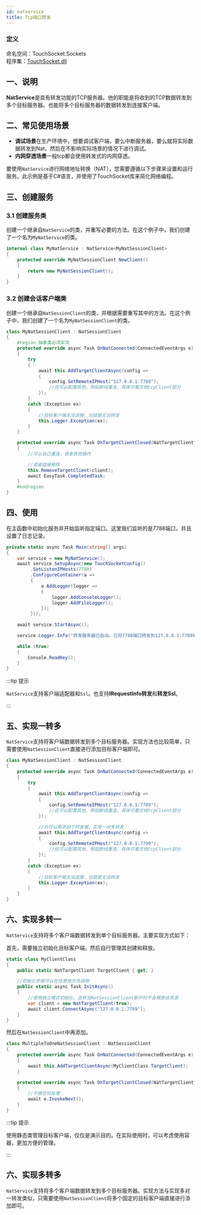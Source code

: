 ```yaml
---
id: natservice
title: Tcp端口转发
---
```


### 定义

命名空间：TouchSocket.Sockets <br/>
程序集：[TouchSocket.dll](https://www.nuget.org/packages/TouchSocket)

## 一、说明

**NatService**是具有转发功能的TCP服务器。他的职能是将收到的TCP数据转发到多个目标服务器。也能将多个目标服务器的数据转发到连接客户端。

## 二、常见使用场景

- **调试场景**在生产环境中，想要调试客户端，要么中断服务器，要么就将实际数据转发到Nat，然后在不影响实际场景的情况下进行调试。
- **内网穿透场景**一般tcp都会使用转发式的内网穿透。

要使用`NatService`进行网络地址转换（NAT），您需要遵循以下步骤来设置和运行服务。此示例是基于C#语言，并使用了TouchSocket库来简化网络编程。


## 三、创建服务

### 3.1 创建服务类

创建一个继承自`NatService`的类，并重写必要的方法。在这个例子中，我们创建了一个名为`MyNatService`的类。

```csharp showLineNumbers
internal class MyNatService : NatService<MyNatSessionClient>
{
    protected override MyNatSessionClient NewClient()
    {
        return new MyNatSessionClient();
    }
}
```

### 3.2 创建会话客户端类

创建一个继承自`NatSessionClient`的类，并根据需要重写其中的方法。在这个例子中，我们创建了一个名为`MyNatSessionClient`的类。

```csharp showLineNumbers
class MyNatSessionClient : NatSessionClient
{
    #region 抽象类必须实现
    protected override async Task OnNatConnected(ConnectedEventArgs e)
    {
        try
        {
            await this.AddTargetClientAsync(config =>
            {
                config.SetRemoteIPHost("127.0.0.1:7789");
                //还可以配置其他，例如断线重连，具体可看文档tcpClient部分
            });
        }
        catch (Exception ex)
        {
            //目标客户端无法连接，也就是无法转发
            this.Logger.Exception(ex);
        }
    }

    protected override async Task OnTargetClientClosed(NatTargetClient client, ClosedEventArgs e)
    {
        //可以自己重连，或者其他操作

        //或者直接移除
        this.RemoveTargetClient(client);
        await EasyTask.CompletedTask;
    }
    #endregion
}
```

## 四、使用

在主函数中初始化服务并开始监听指定端口。这里我们监听的是7788端口，并且设置了日志记录。

```csharp showLineNumbers
private static async Task Main(string[] args)
{
    var service = new MyNatService();
    await service.SetupAsync(new TouchSocketConfig()
         .SetListenIPHosts(7788)
         .ConfigureContainer(a =>
         {
             a.AddLogger(logger =>
             {
                 logger.AddConsoleLogger();
                 logger.AddFileLogger();
             });
         }));

    await service.StartAsync();

    service.Logger.Info("转发服务器已启动。已将7788端口转发到127.0.0.1:7789地址");

    while (true)
    {
        Console.ReadKey();
    }
}
```

:::tip 提示

`NatService`支持客户端适配器和`Ssl`。也支持**IRequestInfo转发**和**转发Ssl**。

:::  

## 五、实现一转多

`NatService`支持将客户端数据转发到多个目标服务器。实现方法也比较简单，只需要使用`NatSessionClient`直接进行添加目标客户端即可。

```csharp {7-18} showLineNumbers
class MyNatSessionClient : NatSessionClient
{
    protected override async Task OnNatConnected(ConnectedEventArgs e)
    {
        try
        {
            await this.AddTargetClientAsync(config =>
            {
                config.SetRemoteIPHost("127.0.0.1:7789");
                //还可以配置其他，例如断线重连，具体可看文档tcpClient部分
            });

            //也可以再添加个转发端，实现一对多转发
            await this.AddTargetClientAsync(config =>
            {
                config.SetRemoteIPHost("127.0.0.1:7790");
                //还可以配置其他，例如断线重连，具体可看文档tcpClient部分
            });
        }
        catch (Exception ex)
        {
            //目标客户端无法连接，也就是无法转发
            this.Logger.Exception(ex);
        }
    }
}
```

## 六、实现多转一

`NatService`支持将多个客户端数据转发到单个目标服务器。主要实现方式如下：

首先，需要独立初始化目标客户端，然后自行管理其创建和释放。

```csharp showLineNumbers
static class MyClientClass
{
    public static NatTargetClient TargetClient { get; }

    //初始化步骤可以在任意地方先调用
    public static async Task InitAsync()
    {
        //使用独立模式初始化，这样当NatSessionClient断开时不会释放该资源
        var client = new NatTargetClient(true);
        await client.ConnectAsync("127.0.0.1:7789");
    }
}
```

然后在`NatSessionClient`中再添加。

```csharp {5} showLineNumbers
class MultipleToOneNatSessionClient : NatSessionClient
{
    protected override async Task OnNatConnected(ConnectedEventArgs e)
    {
        await this.AddTargetClientAsync(MyClientClass.TargetClient);
    }

    protected override async Task OnTargetClientClosed(NatTargetClient client, ClosedEventArgs e)
    {
        //不做任何处理
        await e.InvokeNext();
    }
}
```

:::tip 提示

使用静态类管理目标客户端，仅仅是演示目的。在实际使用时，可以考虑使用容器，更加方便的管理。

:::  

## 六、实现多转多

`NatService`支持将多个客户端数据转发到多个目标服务器。实现方法与实现多对一转发类似，只需要使用`NatSessionClient`将多个固定的目标客户端直接进行添加即可。